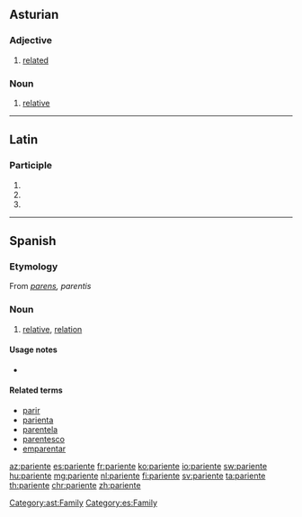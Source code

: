 ==Asturian==

===Adjective===
{{head|ast|adjective}}

# [[related]]

===Noun===
{{head|ast|noun}}

# [[relative]]
[[Category:ast:Family]]
----
==Latin==

===Participle===
{{la-part-form|pariente}}

# {{inflection of|pariēns||dat|m|s|lang=la}}
# {{inflection of|pariēns||dat|f|s|lang=la}}
# {{inflection of|pariēns||dat|n|s|lang=la}}

----

==Spanish==

===Etymology===
From {{etyl|la|es}} ''[[parens]], parentis''

===Noun===
{{es-noun|mf}}

# [[relative]], [[relation]] {{gloss|member of one's family}}

====Usage notes====
* {{es-note-false-friend|padre|en=parent}}

====Related terms====
* [[parir]]
* [[parienta]]
* [[parentela]]
* [[parentesco]]
* [[emparentar]]

[[Category:es:Family]]

[[az:pariente]]
[[es:pariente]]
[[fr:pariente]]
[[ko:pariente]]
[[io:pariente]]
[[sw:pariente]]
[[hu:pariente]]
[[mg:pariente]]
[[nl:pariente]]
[[fi:pariente]]
[[sv:pariente]]
[[ta:pariente]]
[[th:pariente]]
[[chr:pariente]]
[[zh:pariente]]